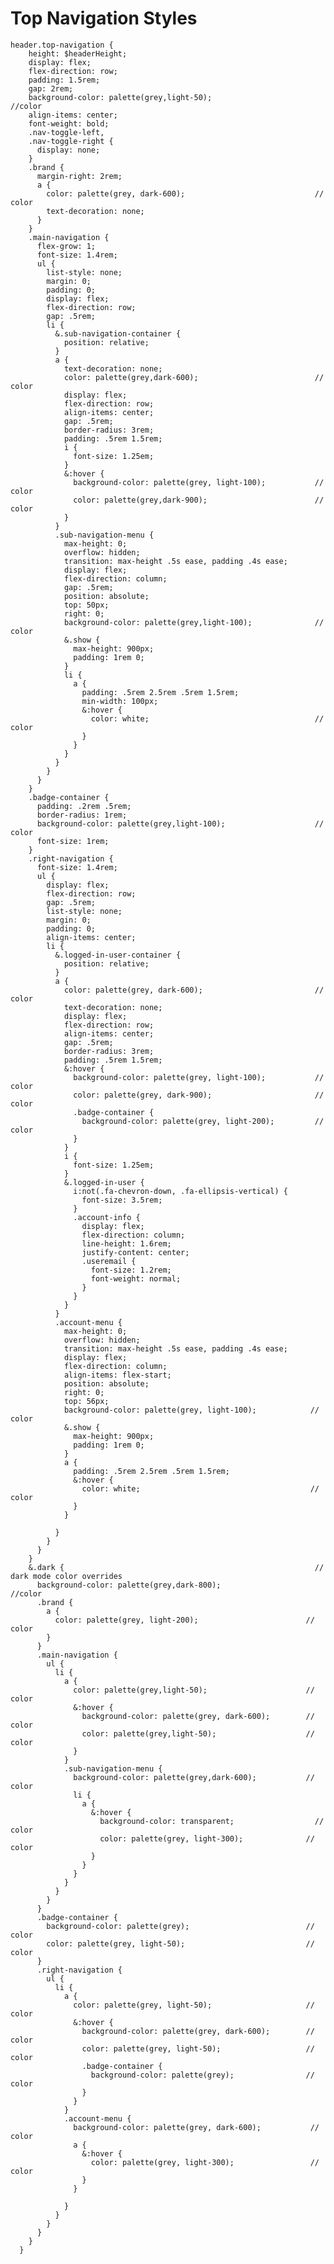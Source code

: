 

<Meta title="Navigation/Top Navigation/Styles" />

# Top Navigation Styles

```
header.top-navigation {
    height: $headerHeight;
    display: flex;
    flex-direction: row;
    padding: 1.5rem;
    gap: 2rem;
    background-color: palette(grey,light-50);                       //color
    align-items: center;
    font-weight: bold;
    .nav-toggle-left,
    .nav-toggle-right {
      display: none;
    }
    .brand {
      margin-right: 2rem;
      a {
        color: palette(grey, dark-600);                             // color
        text-decoration: none;
      }
    }
    .main-navigation {
      flex-grow: 1;
      font-size: 1.4rem;
      ul {
        list-style: none;
        margin: 0;
        padding: 0;
        display: flex;
        flex-direction: row;
        gap: .5rem;
        li {
          &.sub-navigation-container {
            position: relative;
          }
          a {
            text-decoration: none;
            color: palette(grey,dark-600);                          // color
            display: flex;
            flex-direction: row;
            align-items: center;
            gap: .5rem;
            border-radius: 3rem;
            padding: .5rem 1.5rem;
            i {
              font-size: 1.25em;
            }
            &:hover {
              background-color: palette(grey, light-100);           // color
              color: palette(grey,dark-900);                        // color
            }
          }
          .sub-navigation-menu {
            max-height: 0;
            overflow: hidden;
            transition: max-height .5s ease, padding .4s ease;
            display: flex;
            flex-direction: column;
            gap: .5rem;
            position: absolute;
            top: 50px;
            right: 0;
            background-color: palette(grey,light-100);              // color
            &.show {
              max-height: 900px;
              padding: 1rem 0;
            }
            li {
              a {
                padding: .5rem 2.5rem .5rem 1.5rem;
                min-width: 100px;
                &:hover {
                  color: white;                                     // color
                }
              }
            }
          }
        }
      }
    }
    .badge-container {
      padding: .2rem .5rem;
      border-radius: 1rem;
      background-color: palette(grey,light-100);                    // color
      font-size: 1rem;
    }
    .right-navigation {
      font-size: 1.4rem;
      ul {
        display: flex;
        flex-direction: row;
        gap: .5rem;
        list-style: none;
        margin: 0;
        padding: 0;
        align-items: center;
        li {
          &.logged-in-user-container {
            position: relative;
          }
          a {
            color: palette(grey, dark-600);                         // color
            text-decoration: none;
            display: flex;
            flex-direction: row;
            align-items: center;
            gap: .5rem;
            border-radius: 3rem;
            padding: .5rem 1.5rem;
            &:hover {
              background-color: palette(grey, light-100);           // color
              color: palette(grey, dark-900);                       // color
              .badge-container {
                background-color: palette(grey, light-200);         // color
              }
            }
            i {
              font-size: 1.25em;
            }
            &.logged-in-user {
              i:not(.fa-chevron-down, .fa-ellipsis-vertical) {
                font-size: 3.5rem;
              }
              .account-info {
                display: flex;
                flex-direction: column;
                line-height: 1.6rem;
                justify-content: center;
                .useremail {
                  font-size: 1.2rem;
                  font-weight: normal;
                }
              }
            }
          }
          .account-menu {
            max-height: 0;
            overflow: hidden;
            transition: max-height .5s ease, padding .4s ease;
            display: flex;
            flex-direction: column;
            align-items: flex-start;
            position: absolute;
            right: 0;
            top: 56px;
            background-color: palette(grey, light-100);            // color
            &.show {
              max-height: 900px;
              padding: 1rem 0;
            }
            a {
              padding: .5rem 2.5rem .5rem 1.5rem;
              &:hover {
                color: white;                                      // color
              }
            }
            
          }
        }
      }
    }
    &.dark {                                                        // dark mode color overrides
      background-color: palette(grey,dark-800);                   //color
      .brand {
        a {
          color: palette(grey, light-200);                        // color
        }
      }
      .main-navigation {
        ul {
          li {
            a {
              color: palette(grey,light-50);                      // color
              &:hover {
                background-color: palette(grey, dark-600);        // color
                color: palette(grey,light-50);                    // color
              }
            }
            .sub-navigation-menu {
              background-color: palette(grey,dark-600);           // color
              li {
                a {
                  &:hover {
                    background-color: transparent;                  // color
                    color: palette(grey, light-300);              // color
                  }
                }
              }
            }
          }
        }
      }
      .badge-container {
        background-color: palette(grey);                          // color
        color: palette(grey, light-50);                           // color
      }
      .right-navigation {
        ul {
          li {
            a {
              color: palette(grey, light-50);                     // color
              &:hover {
                background-color: palette(grey, dark-600);        // color
                color: palette(grey, light-50);                   // color
                .badge-container {
                  background-color: palette(grey);                // color
                }
              }
            }
            .account-menu {
              background-color: palette(grey, dark-600);           // color
              a {
                &:hover {
                  color: palette(grey, light-300);                 // color
                }
              }
  
            }
          }
        }
      }
    }
  }
```